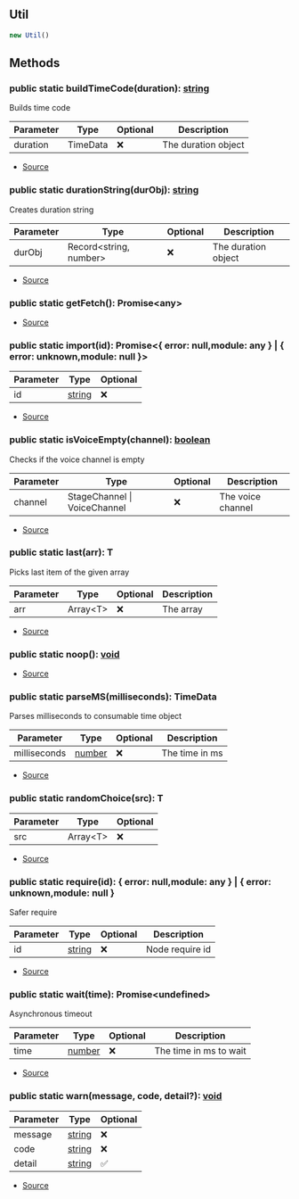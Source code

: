 ## Util


```typescript
new Util()
```




## Methods
### public static buildTimeCode(duration): [string](https://developer.mozilla.org/en-US/docs/Web/JavaScript/Reference/Global_Objects/String)
Builds time code



| Parameter | Type | Optional | Description |
| ----------- | ----------- | ----------- | ----------- |
| duration | TimeData | ❌ | The duration object |


- [Source](https://github.com/Androz2091/discord-player/blob/cb6c009/packages/discord-player/src/utils/Util.ts#L44)
### public static durationString(durObj): [string](https://developer.mozilla.org/en-US/docs/Web/JavaScript/Reference/Global_Objects/String)
Creates duration string



| Parameter | Type | Optional | Description |
| ----------- | ----------- | ----------- | ----------- |
| durObj | Record\<string, number> | ❌ | The duration object |


- [Source](https://github.com/Androz2091/discord-player/blob/cb6c009/packages/discord-player/src/utils/Util.ts#L16)
### public static getFetch(): Promise\<any>
- [Source](https://github.com/Androz2091/discord-player/blob/cb6c009/packages/discord-player/src/utils/Util.ts#L110)
### public static import(id): Promise\<\{ error: null,module: any } \| \{ error: unknown,module: null }>
| Parameter | Type | Optional |
| ----------- | ----------- | ----------- |
| id | [string](https://developer.mozilla.org/en-US/docs/Web/JavaScript/Reference/Global_Objects/String) | ❌ |


- [Source](https://github.com/Androz2091/discord-player/blob/cb6c009/packages/discord-player/src/utils/Util.ts#L90)
### public static isVoiceEmpty(channel): [boolean](https://developer.mozilla.org/en-US/docs/Web/JavaScript/Reference/Global_Objects/Boolean)
Checks if the voice channel is empty



| Parameter | Type | Optional | Description |
| ----------- | ----------- | ----------- | ----------- |
| channel | StageChannel \| VoiceChannel | ❌ | The voice channel |


- [Source](https://github.com/Androz2091/discord-player/blob/cb6c009/packages/discord-player/src/utils/Util.ts#L73)
### public static last(arr): T
Picks last item of the given array



| Parameter | Type | Optional | Description |
| ----------- | ----------- | ----------- | ----------- |
| arr | Array\<T> | ❌ | The array |


- [Source](https://github.com/Androz2091/discord-player/blob/cb6c009/packages/discord-player/src/utils/Util.ts#L63)
### public static noop(): [void](https://developer.mozilla.org/en-US/docs/Web/JavaScript/Reference/Global_Objects/undefined)
- [Source](https://github.com/Androz2091/discord-player/blob/cb6c009/packages/discord-player/src/utils/Util.ts#L108)
### public static parseMS(milliseconds): TimeData
Parses milliseconds to consumable time object



| Parameter | Type | Optional | Description |
| ----------- | ----------- | ----------- | ----------- |
| milliseconds | [number](https://developer.mozilla.org/en-US/docs/Web/JavaScript/Reference/Global_Objects/Number) | ❌ | The time in ms |


- [Source](https://github.com/Androz2091/discord-player/blob/cb6c009/packages/discord-player/src/utils/Util.ts#L27)
### public static randomChoice(src): T
| Parameter | Type | Optional |
| ----------- | ----------- | ----------- |
| src | Array\<T> | ❌ |


- [Source](https://github.com/Androz2091/discord-player/blob/cb6c009/packages/discord-player/src/utils/Util.ts#L134)
### public static require(id): \{ error: null,module: any } \| \{ error: unknown,module: null }
Safer require



| Parameter | Type | Optional | Description |
| ----------- | ----------- | ----------- | ----------- |
| id | [string](https://developer.mozilla.org/en-US/docs/Web/JavaScript/Reference/Global_Objects/String) | ❌ | Node require id |


- [Source](https://github.com/Androz2091/discord-player/blob/cb6c009/packages/discord-player/src/utils/Util.ts#L82)
### public static wait(time): Promise\<undefined>
Asynchronous timeout



| Parameter | Type | Optional | Description |
| ----------- | ----------- | ----------- | ----------- |
| time | [number](https://developer.mozilla.org/en-US/docs/Web/JavaScript/Reference/Global_Objects/Number) | ❌ | The time in ms to wait |


- [Source](https://github.com/Androz2091/discord-player/blob/cb6c009/packages/discord-player/src/utils/Util.ts#L104)
### public static warn(message, code, detail?): [void](https://developer.mozilla.org/en-US/docs/Web/JavaScript/Reference/Global_Objects/undefined)
| Parameter | Type | Optional |
| ----------- | ----------- | ----------- |
| message | [string](https://developer.mozilla.org/en-US/docs/Web/JavaScript/Reference/Global_Objects/String) | ❌ |
| code | [string](https://developer.mozilla.org/en-US/docs/Web/JavaScript/Reference/Global_Objects/String) | ❌ |
| detail | [string](https://developer.mozilla.org/en-US/docs/Web/JavaScript/Reference/Global_Objects/String) | ✅ |


- [Source](https://github.com/Androz2091/discord-player/blob/cb6c009/packages/discord-player/src/utils/Util.ts#L127)